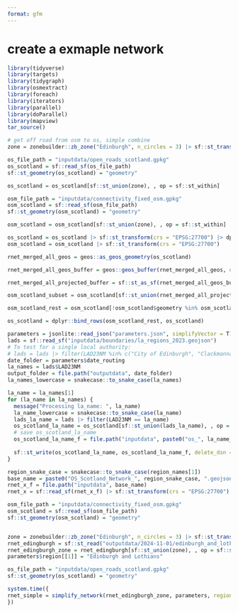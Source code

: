 ```yaml
---
format: gfm
---
```


# create a exmaple network

```r
library(tidyverse)
library(targets)
library(tidygraph)
library(osmextract)
library(foreach)
library(iterators)
library(parallel)
library(doParallel)
library(mapview)
tar_source()
```


```r
# get off road from osm to os, simple combine
zone = zonebuilder::zb_zone("Edinburgh", n_circles = 3) |> sf::st_transform(crs = "EPSG:27700")

os_file_path = "inputdata/open_roads_scotland.gpkg"
os_scotland = sf::read_sf(os_file_path)
sf::st_geometry(os_scotland) = "geometry"

os_scotland = os_scotland[sf::st_union(zone), , op = sf::st_within]

osm_file_path = "inputdata/connectivity_fixed_osm.gpkg"
osm_scotland = sf::read_sf(osm_file_path)
sf::st_geometry(osm_scotland) = "geometry"

osm_scotland = osm_scotland[sf::st_union(zone), , op = sf::st_within]

os_scotland = os_scotland |> sf::st_transform(crs = "EPSG:27700") |> dplyr::select(geometry)
osm_scotland = osm_scotland |> sf::st_transform(crs = "EPSG:27700")

rnet_merged_all_geos = geos::as_geos_geometry(os_scotland)

rnet_merged_all_geos_buffer = geos::geos_buffer(rnet_merged_all_geos, distance = 30, params = geos::geos_buffer_params(quad_segs = 4))

rnet_merged_all_projected_buffer = sf::st_as_sf(rnet_merged_all_geos_buffer)

osm_scotland_subset = osm_scotland[sf::st_union(rnet_merged_all_projected_buffer), , op = sf::st_within]

osm_scotland_rest = osm_scotland[!osm_scotland$geometry %in% osm_scotland_subset$geometry, ]

os_scotland = dplyr::bind_rows(osm_scotland_rest, os_scotland)
```

```r
parameters = jsonlite::read_json("parameters.json", simplifyVector = T)
lads = sf::read_sf("inputdata/boundaries/la_regions_2023.geojson")
# To test for a single local authority:
# lads = lads |> filter(LAD23NM %in% c("City of Edinburgh", "Clackmannanshire"))
date_folder = parameters$date_routing
la_names = lads$LAD23NM
output_folder = file.path("outputdata", date_folder)
la_names_lowercase = snakecase::to_snake_case(la_names)
```

```r
la_name = la_names[1]
for (la_name in la_names) {
  message("Processing la_name: ", la_name)
  la_name_lowercase = snakecase::to_snake_case(la_name)
  lads_la_name = lads |> filter(LAD23NM == la_name)
  os_scotland_la_name = os_scotland[sf::st_union(lads_la_name), , op = sf::st_intersects]
  # save os_scotland_la_name
  os_scotland_la_name_f = file.path("inputdata", paste0("os_", la_name_lowercase, "_osm_orcp.geojson"))
  
  sf::st_write(os_scotland_la_name, os_scotland_la_name_f, delete_dsn = T)
}
```

```r
region_snake_case = snakecase::to_snake_case(region_names[1])
base_name = paste0("OS_Scotland_Network_", region_snake_case, ".geojson")
rnet_x_f = file.path("inputdata", base_name)
rnet_x = sf::read_sf(rnet_x_f) |> sf::st_transform(crs = "EPSG:27700")

osm_file_path = "inputdata/connectivity_fixed_osm.gpkg"
osm_scotland = sf::read_sf(osm_file_path)
sf::st_geometry(osm_scotland) = "geometry"



```


```r
zone = zonebuilder::zb_zone("Edinburgh", n_circles = 3) |> sf::st_transform(crs = "EPSG:27700")
rnet_edingburgh = sf::st_read("outputdata/2024-11-01/edinburgh_and_lothians/combined_network_tile.geojson") |> sf::st_transform(crs = "EPSG:27700")
rnet_edingburgh_zone = rnet_edingburgh[sf::st_union(zone), , op = sf::st_intersects]
parameters$region[[1]] = "Edinburgh and Lothians"

os_file_path = "inputdata/open_roads_scotland.gpkg"
sf::st_geometry(os_scotland) = "geometry"

system.time({
rnet_simple = simplify_network(rnet_edingburgh_zone, parameters, region_boundary = zone)
})
```